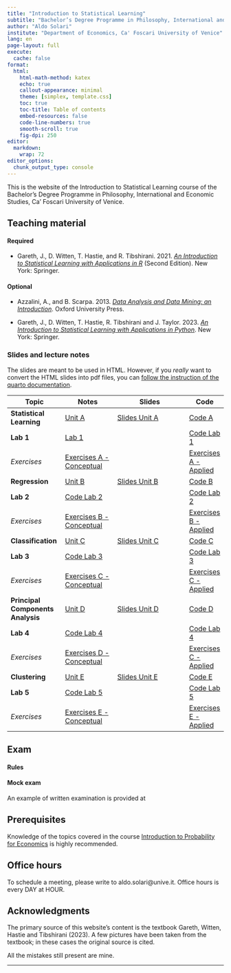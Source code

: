 ```yaml
---
title: "Introduction to Statistical Learning"
subtitle: "Bachelor’s Degree Programme in Philosophy, International and Economic Studies, Ca' Foscari University of Venice."
author: "Aldo Solari"
institute: "Department of Economics, Ca' Foscari University of Venice"
lang: en
page-layout: full
execute:
  cache: false
format:
  html:
    html-math-method: katex
    echo: true
    callout-appearance: minimal
    theme: [simplex, template.css]
    toc: true
    toc-title: Table of contents
    embed-resources: false
    code-line-numbers: true
    smooth-scroll: true
    fig-dpi: 250
editor: 
  markdown: 
    wrap: 72
editor_options: 
  chunk_output_type: console
---
```


This is the website of the [Introduction to Statistical Learning]{.blue} course of the
Bachelor’s Degree Programme in Philosophy, International and Economic Studies, Ca' Foscari University of Venice.

## Teaching material

#### Required

- Gareth, J., D. Witten, T. Hastie, and R. Tibshirani. 2021. [*An Introduction to Statistical Learning with Applications in R*](https://www.statlearning.com/) (Second Edition). New York: Springer.

#### Optional

- Azzalini, A., and B. Scarpa. 2013. [*Data Analysis and Data Mining: an Introduction*](http://azzalini.stat.unipd.it/Book-DM/). Oxford University Press.

- Gareth, J., D. Witten, T. Hastie, R. Tibshirani and J. Taylor. 2023. [*An Introduction to Statistical Learning with Applications in Python*](https://www.statlearning.com/). New York: Springer.


### Slides and lecture notes

The slides are meant to be used in HTML. However, if you *really* want
to convert the HTML slides into pdf files, you can [follow the
instruction of the quarto
documentation](https://quarto.org/docs/presentations/revealjs/presenting.html#print-to-pdf).

| Topic                                  | Notes                                | Slides                                             | Code                      |
|----------------------------------------|--------------------------------------|----------------------------------------------------|---------------------------|
| **Statistical Learning**               | [Unit A](slides/un_A.html)           | [Slides Unit A](slides/un_A_slides.html)           | [Code A](code/un_A.R)     |
| **Lab 1**                              | [Lab 1](slides/un_lab1.html)         |                                                    | [Code Lab 1](code/lab1.R) |
| *Exercises*                            | [Exercises A - Conceptual](exe/exeC_A.html)        |                                      | [Exercises A - Applied](exe/exeA_A.html)|
| **Regression**                         | [Unit B](slides/un_B.html)           | [Slides Unit B](slides/un_B_slides.html)           | [Code B](code/un_B.R)     |
| **Lab 2**                              | [Code Lab 2](slides/un_lab2.html)    |                                                    | [Code Lab 2](code/lab2.R) |
| *Exercises*                            | [Exercises B - Conceptual](exe/exeC_B.html)        |                                      | [Exercises B - Applied](exe/exeA_B.html)|
| **Classification**                     | [Unit C](slides/un_C.html)           | [Slides Unit C](slides/un_C_slides.html)           | [Code C](code/un_C.R)     |
| **Lab 3**                              | [Code Lab 3](slides/un_lab3.html)    |                                                    | [Code Lab 3](code/lab3.R) |
| *Exercises*                            | [Exercises C - Conceptual](exe/exeC_C.html)        |                                      | [Exercises C - Applied](exe/exeA_C.html)|
| **Principal Components Analysis**                         | [Unit D](slides/un_D.html)           | [Slides Unit D](slides/un_D_slides.html)           | [Code D](code/un_D.R)     |
| **Lab 4**                              | [Code Lab 4](slides/un_lab4.html)    |                                                    | [Code Lab 4](code/lab4.R) |
| *Exercises*                            | [Exercises D - Conceptual](exe/exeC_D.html)        |                                      | [Exercises C - Applied](exe/exeA_D.html)|
| **Clustering**                  | [Unit E](slides/un_E.html)           | [Slides Unit E](slides/un_E_slides.html)           | [Code E](code/un_E.R)     |
| **Lab 5**                              | [Code Lab 5](slides/un_lab5.html)    |                                                    | [Code Lab 5](code/lab5.R) |
| *Exercises*                            | [Exercises E - Conceptual](exe/exeC_E.html)        |                                      | [Exercises E - Applied](exe/exeA_E.html)|

## Exam

#### Rules

#### Mock exam

An example of written examination is provided at 
<!-- [this link](exe/exe_exam.html). -->

## Prerequisites

Knowledge of the topics covered in the course [Introduction to Probability for Economics](https://aldosolari.github.io/IPE/) 
is highly recommended.

<!-- and [Mathematics for Social Sciences](https://www.unive.it/data/course/513067/programma) -->


## Office hours

To schedule a meeting, please write to aldo.solari@unive.it. Office hours is every DAY at HOUR.

## Acknowledgments

The primary source of this website's content is the textbook [Gareth, Witten, Hastie and Tibshirani (2023)]{.orange}. A few pictures have been taken from the textbook; in these cases the original source is cited.

All the mistakes still present are mine.

------------------------------------------------------------------------
